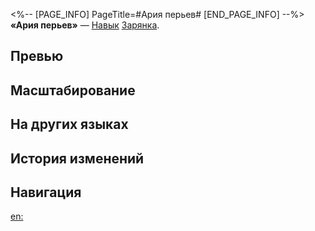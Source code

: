 <%-- [PAGE_INFO]
PageTitle=#Ария перьев#
[END_PAGE_INFO] --%>
{{Навык Инфобокс
|Название         = Ария перьев
|Изображение      = Навык Ария перьев.png
|Персонаж         = Зарянка
|Тип              = Навык
|Тэг              = Поддержка
|УронСтойк        = 
|ЭнергияГен       = 30
|Энергия          = 
|Длительность     = 
|Описание         = Наносимый всеми союзниками урон повышается на {{Цвет|Выделенный|25%—55%}} на 3 хода. Длительность этого эффекта уменьшается на 1 ход в начале хода Зарянки.
|Свойство1        = 
|Масштабирование1 = 
}}
'''«Ария перьев»''' — [[Навык]] [[Зарянка]].

==Превью==
{{Превью
|Файл = Ария перьев Превью
}}

==Масштабирование==
{{Масштабирование навыка|тип=Навык
|25%;27.5%;30%;32.5%;35%;37.5%;40.63%;43.75%;46.88%;50%;52.5%;55%;57.5%;60%;62.5%
}}

==На других языках==
{{На других языках
|en   = Pinion's Aria
|zhs  = 翎之咏叹调
|zht  = 翎之詠嘆調
|ja   = {{Rubi|飛翔|ひしょう}}のアリア
|ko   = 깃털의 아리아
|es   = Aria de la pluma
|fr   = Aria de la plume
|ru   = Ария перьев
|th   = Pinion's Aria
|vi   = Khúc Hát Ngân Nga Của Đôi Cánh
|de   = Arie der Feder
|id   = Pinion's Aria
|pt   = Ária das Penas
}}

==История изменений==
{{История изменений|3.5}}

==Навигация==
{{Навык Навбокс|Зарянка}}

[[en:]]